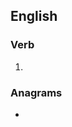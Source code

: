 ==English==

===Verb===
{{head|en|verb form}}

# {{en-past of|prolapse}}

===Anagrams===
* {{anagrams|en|a=adelopprs|padlopers}}